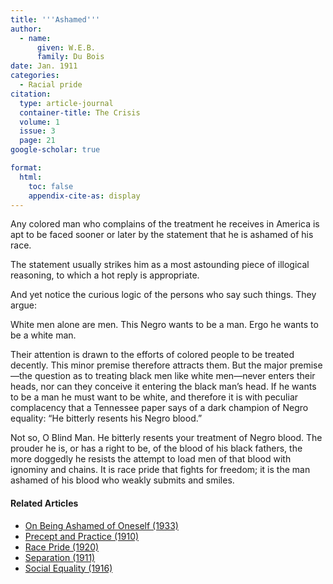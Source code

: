 ```yaml
---
title: '''Ashamed'''
author:
  - name:
      given: W.E.B.
      family: Du Bois
date: Jan. 1911
categories: 
  - Racial pride
citation: 
  type: article-journal
  container-title: The Crisis
  volume: 1
  issue: 3
  page: 21
google-scholar: true

format:
  html:
    toc: false
    appendix-cite-as: display
---
```



Any colored man who complains of the treatment he receives in America is apt to be faced sooner or later by the statement that he is ashamed of his race.

The statement usually strikes him as a most astounding piece of illogical reasoning, to which a hot reply is appropriate.

And yet notice the curious logic of the persons who say such things. They argue:

White men alone are men. This Negro wants to be a man. Ergo he wants to be a white man.

Their attention is drawn to the efforts of colored people to be treated decently. This minor premise therefore attracts them. But the major premise---the question as to treating black men like white men---never enters their heads, nor can they conceive it entering the black man's head. If he wants to be a man he must want to be white, and therefore it is with peculiar complacency that a Tennessee paper says of a dark champion of Negro equality: "He bitterly resents his Negro blood."

Not so, O Blind Man. He bitterly resents your treatment of Negro blood. The prouder he is, or has a right to be, of the blood of his black fathers, the more doggedly he resists the attempt to load men of that blood with ignominy and chains. It is race pride that fights for freedom; it is the man ashamed of his blood who weakly submits and smiles.

<!-- Similar articles start here -->
<div  class="clear-wrap"></div>

#### Related Articles

* [On Being Ashamed of Oneself (1933)](/Volumes/40/09/on_being_ashamed.html)
* [Precept and Practice (1910)](/Volumes/01/02/precept_and_practice.html)
* [Race Pride (1920)](/Volumes/19/03/race_pride.html)
* [Separation (1911)](/Volumes/01/04/separation.html)
* [Social Equality (1916)](/Volumes/12/01/social_equality.html)

<!-- Similar articles end here -->
